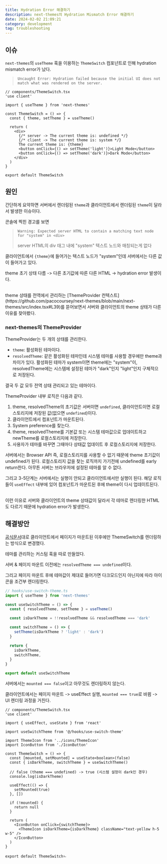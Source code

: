 ```yaml
---
title: Hydration Error 해결하기
description: next-themes의 Hydration Mismatch Error 해결하기
date: 2024-02-02 21:09:21
category: development
tag: troubleshooting
---
```


## 이슈

`next-themes`의 `useTheme` 훅을 이용하는 `ThemeSwitch` 컴포넌트로 인해 hydration mismatch error가 났다.

> `Uncaught Error: Hydration failed because the initial UI does not match what was rendered on the server.`

```tsx
// components/ThemeSwitch.tsx
'use client'

import { useTheme } from 'next-themes'

const ThemeSwitch = () => {
  const { theme, setTheme } = useTheme()

  return (
    <div>
      {/* server -> The current theme is: undefined */}
      {/* client -> The current theme is: system */}
      The current theme is: {theme}
      <button onClick={() => setTheme('light')}>Light Mode</button>
      <button onClick={() => setTheme('dark')}>Dark Mode</button>
    </div>
  )
}

export default ThemeSwitch
```

## 원인

간단하게 요약하면 서버에서 렌더링된 `theme`과 클라이언트에서 렌더링된 `theme`이 달라서 발생한 이슈이다.

콘솔에 찍힌 경고를 보면

> `Warning: Expected server HTML to contain a matching text node for "system" in <div>`
>
> server HTML의 div 태그 내에 "system" 텍스트 노드와 매칭되는게 없다

클라이언트에서 `{theme}`에 들어가는 텍스트 노드가 "system"인데 서버에서는 다른 값이 들어가고 있다.

theme 초기 상태 다름 -> 다른 초기값에 따른 다른 HTML -> hydration error 발생이다.

<br />
theme 상태를 전역에서 관리하는 [ThemeProvider 컨텍스트](https://github.com/pacocoursey/next-themes/blob/main/next-themes/src/index.tsx#L39)를
뜯어보면서 서버와 클라이언트의 theme 상태가 다른 이유를 찾아봤다.

### next-themes의 ThemeProvider

ThemeProvider는 두 개의 상태를 관리한다.

- `theme`: 활성화된 테마이다.
- `resolvedTheme`: 같은 활성화된 테마인데 시스템 테마를 사용할 경우에만 theme과 차이가 있다. 활성화된 테마가 system이면
  theme에는 "system"이, resolvedTheme에는 시스템에 설정된 테마가 "dark"인지 "light"인지 구체적으로 저장된다.

결국 두 값 모두 전역 상태 관리되고 있는 테마이다.

ThemeProvider 내부 로직은 다음과 같다.

1. theme, resolvedTheme의 초기값은 서버이면 `undefined`, 클라이언트이면 로컬스토리지에 저장된 값(없으면 `undefined`)이다.
2. 클라이언트에서 컴포넌트가 마운트된다.
3. System preference를 찾는다.
4. theme, resolvedTheme를 기본값 또는 시스템 테마값으로 업데이트하고 newTheme를 로컬스토리지에 저장한다.
5. 사용자가 테마를 바꾸면 그때마다 상태값 업데이트 후 로컬스토리지에 저장한다.

서버에서는 Browser API 즉, 로컬스토리지를 사용할 수 없기 때문에 theme 초기값이 undefined가 된다.
로컬스토리지 값을 찾는 로직까지 가기전에 undefined를 early return한다.
아무튼 서버는 브라우저에 설정된 테마를 알 수 없다.

그리고 3-5단계는 서버에서는 실행이 안되고 클라이언트에서만 실행이 된다.
해당 로직들이 `useEffect` 내부에 있어 컴포넌트가 마운트된 후에 theme이 다시 업데이트된다.

<br />
이런 이유로 서버와 클라이언트의 theme 상태값이 달라서 각 테마로 렌더링한 HTML도 다르기
때문에 hydration error가 발생한다.

## 해결방안

[공식문서](https://github.com/pacocoursey/next-themes?tab=readme-ov-file#avoid-hydration-mismatch)대로 클라이언트에서 페이지가 마운트된 이후에만 ThemeSwitch를 렌더링하는 방식으로 변경했다.

테마를 관리하는 커스텀 훅을 따로 만들었다.

서버 & 페이지 마운트 이전에는 `resolvedTheme === undefined`이다.

그리고 페이지 마운트 후에 테마값이 제대로 들어가면 다크모드인지 아닌지에 따라 아이콘을 조건부 렌더링한다.

```ts
// hooks/use-switch-theme.ts
import { useTheme } from 'next-themes'

const useSwitchTheme = () => {
  const { resolvedTheme, setTheme } = useTheme()

  const isDarkTheme = !!resolvedTheme && resolvedTheme === 'dark'

  const switchTheme = () => {
    setTheme(isDarkTheme ? 'light' : 'dark')
  }

  return {
    isDarkTheme,
    switchTheme,
  }
}

export default useSwitchTheme
```

서버에서는 `mounted === false`이고 아무것도 렌더링하지 않는다.

클라이언트에서는 페이지 마운트 -> useEffect 실행, `mounted === true`로 바뀜 -> UI 렌더링 과정을 거친다.

```tsx {18-24}
// components/ThemeSwitch.tsx
'use client'

import { useEffect, useState } from 'react'

import useSwitchTheme from '@/hooks/use-switch-theme'

import ThemeIcon from '../icons/ThemeIcon'
import IconButton from './IconButton'

const ThemeSwitch = () => {
  const [mounted, setMounted] = useState<boolean>(false)
  const { isDarkTheme, switchTheme } = useSwitchTheme()

  // false (theme === undefined) -> true (시스템 설정이 dark인 경우)
  console.log(isDarkTheme)

  useEffect(() => {
    setMounted(true)
  }, [])

  if (!mounted) {
    return null
  }

  return (
    <IconButton onClick={switchTheme}>
      <ThemeIcon isDarkTheme={isDarkTheme} className="text-yellow h-5 w-5" />
    </IconButton>
  )
}

export default ThemeSwitchㄴ
```
